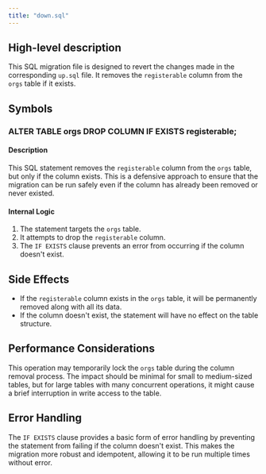 ```yaml
---
title: "down.sql"
---
```


## High-level description
This SQL migration file is designed to revert the changes made in the corresponding `up.sql` file. It removes the `registerable` column from the `orgs` table if it exists.

## Symbols

### ALTER TABLE orgs DROP COLUMN IF EXISTS registerable;
#### Description
This SQL statement removes the `registerable` column from the `orgs` table, but only if the column exists. This is a defensive approach to ensure that the migration can be run safely even if the column has already been removed or never existed.

#### Internal Logic
1. The statement targets the `orgs` table.
2. It attempts to drop the `registerable` column.
3. The `IF EXISTS` clause prevents an error from occurring if the column doesn't exist.

## Side Effects
- If the `registerable` column exists in the `orgs` table, it will be permanently removed along with all its data.
- If the column doesn't exist, the statement will have no effect on the table structure.

## Performance Considerations
This operation may temporarily lock the `orgs` table during the column removal process. The impact should be minimal for small to medium-sized tables, but for large tables with many concurrent operations, it might cause a brief interruption in write access to the table.

## Error Handling
The `IF EXISTS` clause provides a basic form of error handling by preventing the statement from failing if the column doesn't exist. This makes the migration more robust and idempotent, allowing it to be run multiple times without error.
